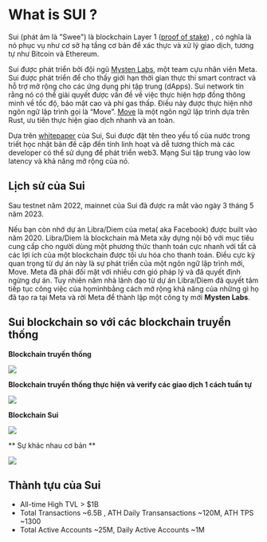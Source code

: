 # What is SUI ? 

Sui (phát âm là "Swee") là  blockchain Layer 1 ([proof of stake](https://www.newsbtc.com/news/company/proof-of-work-vs-proof-of-stake-laneaxis/)) , có nghĩa là nó phục vụ như cơ sở hạ tầng cơ bản để xác thực và xử lý giao dịch, tương tự như Bitcoin và Ethereum. 

Sui được phát triển bởi đội ngũ [Mysten Labs](https://www.newsbtc.com/press-releases/suipad-mystenlabs-official-launchpad-partner-secured-1-155-million-in-funding/), một team cựu nhân viên Meta. Sui được phát triển để cho thấy giới hạn thời gian thực thi smart contract và hỗ trợ mở rộng cho các ứng dụng phi tập trung (dApps). Sui network tin rằng nó có thể giải quyết được vấn đề về việc thực hiện hợp đồng thông minh về tốc độ, bảo mật cao và phí gas thấp. Điều này được thực hiện nhờ ngôn ngữ lập trình gọi là “Move”.  [Move](https://www.newsbtc.com/news/company/coinex%ef%bd%9cmove-based-public-chains-sui-vs-aptos/) là một ngôn ngữ lập trình dựa trên Rust, ưu tiên thực hiện giao dịch nhanh và an toàn.

Dựa trên [whitepaper](https://github.com/MystenLabs/sui/blob/main/doc/paper/sui.pdf) của Sui, Sui được đặt tên theo yếu tố của nước trong triết học nhật bản đề cập đến tính linh hoạt và dễ tương thích mà các developer có thể sử dụng để phát triển web3. Mạng Sui tập trung vào low latency và khả năng mở rộng của nó. 


## Lịch sử của Sui 
Sau testnet năm 2022, mainnet của Sui đã được ra mắt vào ngày 3 tháng 5 năm 2023.

Nếu bạn còn nhớ dự án Libra/Diem của meta( aka Facebook) được built vào năm 2020. Libra/Diem là blockchain mà Meta xây dựng nội bộ với mục tiêu cung cấp cho người dùng một phương thức thanh toán cực nhanh với tất cả các lợi ích của một blockchain được tối ưu hóa cho thanh toán. Điều cực kỳ quan trọng từ dự án này là sự phát triển của một ngôn ngữ lập trình mới, Move. Meta đã phải đối mặt với nhiều cơn gió pháp lý và đã quyết định ngừng dự án. Tuy nhiên năm nhà lãnh đạo từ dự án Libra/Diem đã quyết tâm tiếp tục công việc của họmìnhbằng cách mở rộng khả năng của những gì họ đã tạo ra tại Meta và rời Meta để thành lập một công ty mới **Mysten Labs**.


## Sui blockchain so với các blockchain truyền thống 


**Blockchain truyền thống** 

![](../assets/traditional_blockchain_1.png)


**Blockchain truyền thống thực hiện và verify các giao dịch 1 cách tuần tự** 

![](../assets/traditional_blockchain_2.png)

**Blockchain Sui** 

![](../assets/sui_blockchain.png)


** Sự khác nhau cơ bản **

![](../assets/sui_blockchain_2.png)


## Thành tựu của Sui 

+ All-time High TVL > $1B
+ Total Transactions ~6.5B , ATH Daily Transansactions ~120M, ATH TPS ~1300
+ Total Active Accounts ~25M, Daily Active Accounts ~1M









